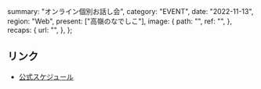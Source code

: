   summary: "オンライン個別お話し会",
  category: "EVENT",
  date: "2022-11-13",
  region: "Web",
  present: ["高嶺のなでしこ"],
  image: {
    path: "",
    ref: "",
  },
  recaps: {
    url: "",
  },
};

## リンク

- [公式スケジュール](https://takanenonadeshiko.jp/?p=561)
